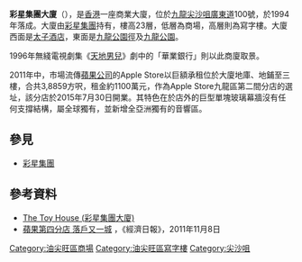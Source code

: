 {{Infobox_housinghk | name = The Toy House <br />彩星集團大廈
| logo=
| photo=The Toy House 2010.jpg
| phototitle=彩星集團大廈
| address= [[香港|香港]][[九龍|九龍]][[尖沙咀|尖沙咀]][[廣東道|廣東道]]100號
| developer= [[彩星集團|彩星集團]]
| manager= 
| use = 商場、寫字樓
| blocknumber = 
| floor_area = 
| floornumber = 23層
| yearofcompletion = 1994年
| former = 
| facilities = 店舖、寫字樓
| website = 
}}
'''彩星集團大廈'''（{{lang-en|The Toy House}}），是[[香港|香港]]一座商業大廈，位於[[九龍|九龍]][[尖沙咀|尖沙咀]][[廣東道|廣東道]]100號，於1994年落成。大廈由[[彩星集團|彩星集團]]持有，樓高23層，低層為商場，高層則為寫字樓。大廈西面是[[太子酒店|太子酒店]]，東面是[[九龍公園徑|九龍公園徑]]及[[九龍公園|九龍公園]]。

1996年無綫電視劇集《[[天地男兒|天地男兒]]》劇中的「華業銀行」則以此商廈取景。

2011年中，市場流傳[[蘋果公司|蘋果公司]]的Apple Store以巨額承租位於大廈地庫、地鋪至三樓，合共3,8859方呎，租金約1100萬元，作為Apple Store九龍區第二間分店的選址，該分店於2015年7月30日開業。其特色在於店外的巨型單塊玻璃幕牆沒有任何支撐結構，屬全球獨有，並新增全亞洲獨有的音響區。

==參見==
*[[彩星集團|彩星集團]]

==參考資料==
*[https://web.archive.org/web/20111230162822/http://primeoffice.hk/hong_kong_office/building_index/Building_Profile.asp?B=7100 The Toy House (彩星集團大廈) ]
*[http://hk.news.yahoo.com/%E8%98%8B%E6%9E%9C%E7%AC%AC%E5%9B%9B%E5%88%86%E5%BA%97-%E8%90%BD%E6%88%B6%E5%8F%88-%E5%9F%8E-224541512.html 蘋果第四分店 落戶又一城] {{Wayback|url=http://hk.news.yahoo.com/%E8%98%8B%E6%9E%9C%E7%AC%AC%E5%9B%9B%E5%88%86%E5%BA%97-%E8%90%BD%E6%88%B6%E5%8F%88-%E5%9F%8E-224541512.html |date=20120901045820 }}，《經濟日報》，2011年11月8日

[[Category:油尖旺區商場|Category:油尖旺區商場]]
[[Category:油尖旺區寫字樓|Category:油尖旺區寫字樓]]
[[Category:尖沙咀|Category:尖沙咀]]